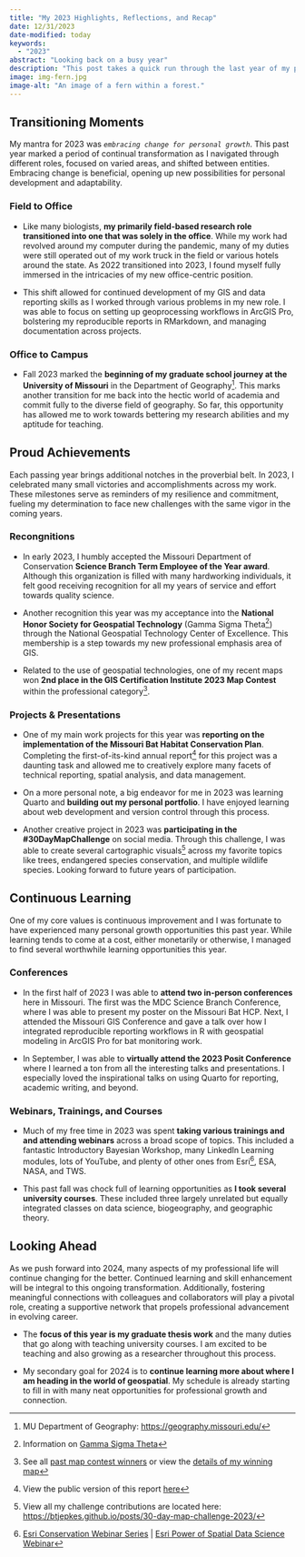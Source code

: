 ```yaml
---
title: "My 2023 Highlights, Reflections, and Recap"
date: 12/31/2023
date-modified: today
keywords:
  - "2023"
abstract: "Looking back on a busy year"
description: "This post takes a quick run through the last year of my professional life, including some of my accomplishments, learning venues, and life transition events. All in all, I think 2023 was a good year and I learned quite a bit in these 52 weeks."
image: img-fern.jpg
image-alt: "An image of a fern within a forest."
---
```


## Transitioning Moments

My mantra for 2023 was *`embracing change for personal growth`*. This past year marked a period of continual transformation as I navigated through different roles, focused on varied areas, and shifted between entities. Embracing change is beneficial, opening up new possibilities for personal development and adaptability.

### Field to Office

-   Like many biologists, **my primarily field-based research role transitioned into one that was solely in the office**. While my work had revolved around my computer during the pandemic, many of my duties were still operated out of my work truck in the field or various hotels around the state. As 2022 transitioned into 2023, I found myself fully immersed in the intricacies of my new office-centric position.

-   This shift allowed for continued development of my GIS and data reporting skills as I worked through various problems in my new role. I was able to focus on setting up geoprocessing workflows in ArcGIS Pro, bolstering my reproducible reports in RMarkdown, and managing documentation across projects.

### Office to Campus

-   Fall 2023 marked the **beginning of my graduate school journey at the University of Missouri** in the Department of Geography^[MU Department of Geography: [https://geography.missouri.edu/](https://geography.missouri.edu/)]. This marks another transition for me back into the hectic world of academia and commit fully to the diverse field of geography. So far, this opportunity has allowed me to work towards bettering my research abilities and my aptitude for teaching.

## Proud Achievements

Each passing year brings additional notches in the proverbial belt. In 2023, I celebrated many small victories and accomplishments across my work. These milestones serve as reminders of my resilience and commitment, fueling my determination to face new challenges with the same vigor in the coming years.

### Recongnitions

-   In early 2023, I humbly accepted the Missouri Department of Conservation **Science Branch Term Employee of the Year award**. Although this organization is filled with many hardworking individuals, it felt good receiving recognition for all my years of service and effort towards quality science.

-   Another recognition this year was my acceptance into the **National Honor Society for Geospatial Technology** (Gamma Sigma Theta^[Information on [Gamma Sigma Theta](https://storymaps.arcgis.com/stories/3e54b622a6d747d3b02c12d26ecd359d)]) through the National Geospatial Technology Center of Excellence. This membership is a step towards my new professional emphasis area of GIS.

-   Related to the use of geospatial technologies, one of my recent maps won **2nd place in the GIS Certification Institute 2023 Map Contest** within the professional category^[See all [past map contest winners](https://www.gisci.org/About-Us/Map-Contest/Previous-Contest-Winners) or view the [details of my winning map](https://btjepkes.github.io/gallery/endangered-species-stamp-collection-map/ )].

### Projects & Presentations

-   One of my main work projects for this year was **reporting on the implementation of the Missouri Bat Habitat Conservation Plan**. Completing the first-of-its-kind annual report^[View the public version of this report [here](https://research.mdc.mo.gov/papers/missouri-department-conservation-bat-habitat-conservation-plan-fy22-annual-report)] for this project was a daunting task and allowed me to creatively explore many facets of technical reporting, spatial analysis, and data management.

-   On a more personal note, a big endeavor for me in 2023 was learning Quarto and **building out my personal portfolio**. I have enjoyed learning about web development and version control through this process.

-   Another creative project in 2023 was **participating in the #30DayMapChallenge** on social media. Through this challenge, I was able to create several cartographic visuals^[View all my challenge contributions are located here: [https://btjepkes.github.io/posts/30-day-map-challenge-2023/](https://btjepkes.github.io/posts/30-day-map-challenge-2023/)] across my favorite topics like trees, endangered species conservation, and multiple wildlife species. Looking forward to future years of participation.

## Continuous Learning

One of my core values is continuous improvement and I was fortunate to have experienced many personal growth opportunities this past year. While learning tends to come at a cost, either monetarily or otherwise, I managed to find several worthwhile learning opportunities this year.

### Conferences

-   In the first half of 2023 I was able to **attend two in-person conferences** here in Missouri. The first was the MDC Science Branch Conference, where I was able to present my poster on the Missouri Bat HCP. Next, I attended the Missouri GIS Conference and gave a talk over how I integrated reproducible reporting workflows in R with geospatial modeling in ArcGIS Pro for bat monitoring work.

-   In September, I was able to **virtually attend the 2023 Posit Conference** where I learned a ton from all the interesting talks and presentations. I especially loved the inspirational talks on using Quarto for reporting, academic writing, and beyond.

### Webinars, Trainings, and Courses

-   Much of my free time in 2023 was spent **taking various trainings and and attending webinars** across a broad scope of topics. This included a fantastic Introductory Bayesian Workshop, many LinkedIn Learning modules, lots of YouTube, and plenty of other ones from Esri^[[Esri Conservation Webinar Series](https://www.esri.com/en-us/lg/industry/conservation/actionable-conservation-science-for-the-global-biodiversity-framework-webinar-series) | [Esri Power of Spatial Data Science Webinar](https://community.esri.com/t5/education-events/webinar-discover-the-power-of-spatial-data-science/ev-p/1348824)], ESA, NASA, and TWS.

-   This past fall was chock full of learning opportunities as **I took several university courses**. These included three largely unrelated but equally integrated classes on data science, biogeography, and geographic theory.

## Looking Ahead

As we push forward into 2024, many aspects of my professional life will continue changing for the better. Continued learning and skill enhancement will be integral to this ongoing transformation. Additionally, fostering meaningful connections with colleagues and collaborators will play a pivotal role, creating a supportive network that propels professional advancement in evolving career.

-   The **focus of this year is my graduate thesis work** and the many duties that go along with teaching university courses. I am excited to be teaching and also growing as a researcher throughout this process.

- My secondary goal for 2024 is to **continue learning more about where I am heading in the world of geospatial**. My schedule is already starting to fill in with many neat opportunities for professional growth and connection.

